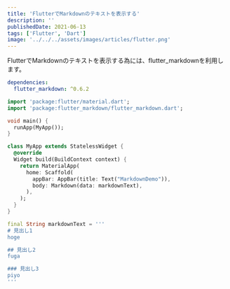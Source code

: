 ```yaml
---
title: 'FlutterでMarkdownのテキストを表示する'
description: ''
publishedDate: 2021-06-13
tags: ['Flutter', 'Dart']
image: '../../../assets/images/articles/flutter.png'
---
```


FlutterでMarkdownのテキストを表示する為には、flutter_markdownを利用します。

```yaml title="pubspec.yaml" ins={2}
dependencies:
  flutter_markdown: ^0.6.2
```

```dart title="main.dart"
import 'package:flutter/material.dart';
import 'package:flutter_markdown/flutter_markdown.dart';

void main() {
  runApp(MyApp());
}

class MyApp extends StatelessWidget {
  @override
  Widget build(BuildContext context) {
    return MaterialApp(
      home: Scaffold(
        appBar: AppBar(title: Text("MarkdownDemo")),
        body: Markdown(data: markdownText),
      ),
    );
  }
}

final String markdownText = '''
# 見出し1
hoge

## 見出し2
fuga

### 見出し3
piyo 
'''
```
